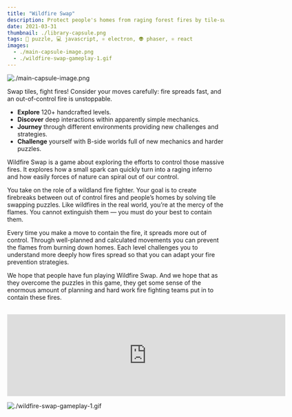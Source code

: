 ```yaml
---
title: "Wildfire Swap"
description: Protect people's homes from raging forest fires by tile-swapping your way out of tricky puzzles in Wildfire Swap.
date: 2021-03-31
thumbnail: ./library-capsule.png
tags: 🧩 puzzle, 💻 javascript, ⚛️ electron, 👽 phaser, ⚛️ react
images:
  - ./main-capsule-image.png
  - ./wildfire-swap-gameplay-1.gif
---
```


![./main-capsule-image.png](./main-capsule-image.png)

Swap tiles, fight fires! Consider your moves carefully: fire spreads fast, and an out-of-control fire is unstoppable.

- **Explore** 120+ handcrafted levels.
- **Discover** deep interactions within apparently simple mechanics.
- **Journey** through different environments providing new challenges and strategies.
- **Challenge** yourself with B-side worlds full of new mechanics and harder puzzles.

Wildfire Swap is a game about exploring the efforts to control those massive fires. It explores how a small spark can quickly turn into a raging inferno and how easily forces of nature can spiral out of our control.

You take on the role of a wildland fire fighter. Your goal is to create firebreaks between out of control fires and people’s homes by solving tile swapping puzzles. Like wildfires in the real world, you’re at the mercy of the flames. You cannot extinguish them — you must do your best to contain them.

Every time you make a move to contain the fire, it spreads more out of control. Through well-planned and calculated movements you can prevent the flames from burning down homes. Each level challenges you to understand more deeply how fires spread so that you can adapt your fire prevention strategies.

We hope that people have fun playing Wildfire Swap. And we hope that as they overcome the puzzles in this game, they get some sense of the enormous amount of planning and hard work fire fighting teams put in to contain these fires.

<br />

<iframe
  style={{
    margin: "2rem 0",
  }}
  src="https://store.steampowered.com/widget/1216030/"
  frameBorder="0"
  width="646"
  height="190"
></iframe>

<br />

![./wildfire-swap-gameplay-1.gif](./wildfire-swap-gameplay-1.gif)
